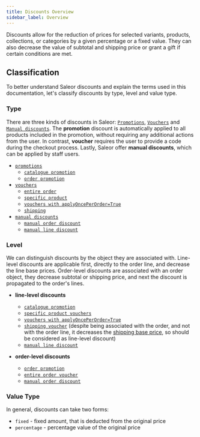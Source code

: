 ```yaml
---
title: Discounts Overview
sidebar_label: Overview
---
```


Discounts allow for the reduction of prices for selected variants, products, collections,
or categories by a given percentage or a fixed value. They can also decrease the value 
of subtotal and shipping price or grant a gift if certain conditions are met. 

## Classification

To better understand Saleor discounts and explain the terms used in this documentation, let's classify discounts
by type, level and value type.

### Type
There are three kinds of discounts in Saleor: [`Promotions`](developer/discounts/promotions.mdx), 
[`Vouchers`](developer/discounts/vouchers.mdx) and [`Manual discounts`](developer/discounts/manual-discounts.mdx).
The **promotion** discount is automatically applied to all products included in the promotion,
without requiring any additional actions from the user.
In contrast, **voucher** requires the user to provide a code during the checkout process.
Lastly, Saleor offer **manual discounts**, which can be applied by staff users.

* [`promotions`](developer/discounts/promotions.mdx)
    * [`catalogue promotion`](developer/discounts/promotions.mdx#catalogue-promotions)
    * [`order promotion`](developer/discounts/promotions.mdx#order-promotions)
* [`vouchers`](developer/discounts/vouchers.mdx)
    * [`entire order`](developer/discounts/vouchers.mdx#applying-the-entire-order-voucher)
    * [`specific product`](developer/discounts/vouchers.mdx#applying-the-specific-product-voucher)
    * [`vouchers with applyOncePerOrder=True`](developer/discounts/vouchers.mdx#applying-the-once-per-order-entire-order-voucher)
    * [`shipping`](developer/discounts/vouchers.mdx#applying-the-shipping-voucher)
* [`manual discounts`](developer/discounts/manual-discounts.mdx)
    * [`manual order discount`](developer/discounts/manual-discounts.mdx#manual-order-discount)
    * [`manual line discount`](developer/discounts/manual-discounts.mdx#manual-line-discount)

### Level
We can distinguish discounts by the object they are associated with. 
Line-level discounts are applicable first, directly to the order line, and decrease the line base prices.
Order-level discounts are associated with an order object, they decrease subtotal or shipping price, 
and next the discount is propagated to the order's lines. 

* **line-level discounts**
    * [`catalogue promotion`](developer/discounts/promotions.mdx#catalogue-promotions)
    * [`specific product vouchers`](developer/discounts/vouchers.mdx#applying-the-specific-product-voucher)
    * [`vouchers with applyOncePerOrder=True`](developer/discounts/vouchers.mdx#applying-the-once-per-order-entire-order-voucher) 
    * [`shipping voucher`](developer/discounts/vouchers.mdx#applying-the-shipping-voucher) (despite being associated with the order, 
    and not with the order line, it decreases the [shipping base price](developer/price-calculation.mdx#discount-application), 
    so should be considered as line-level discount)
    * [`manual line discount`](developer/discounts/manual-discounts.mdx#manual-line-discount)

* **order-level discounts**
    * [`order promotion`](developer/discounts/promotions.mdx#order-promotions)
    * [`entire order voucher`](developer/discounts/vouchers.mdx#applying-the-entire-order-voucher)
    * [`manual order discount`](developer/discounts/manual-discounts.mdx#manual-order-discount)
    

### Value Type
In general, discounts can take two forms:
* `fixed` - fixed amount, that is deducted from the original price
* `percentage` - percentage value of the original price
